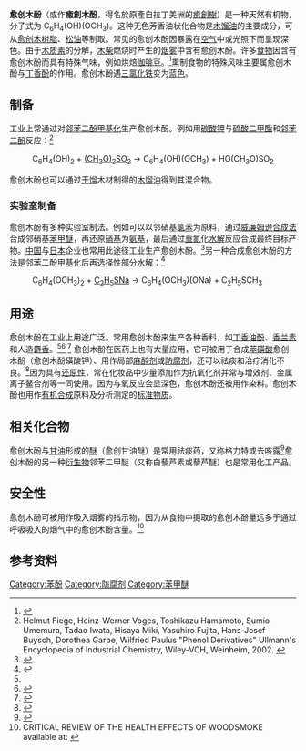 {{chembox
| verifiedrevid = 306828387
|Reference=<ref>''[[Merck_Index|Merck Index]]'', 13th Edition, '''4568'''.</ref>
|ImageFileL1=Guaiacol.svg
|ImageSizeL1=130px
|ImageFileR1=Guaiacol 3D spacefill.png
|ImageSizeR1 = 120px
|IUPACName=2-甲氧基苯酚
|OtherNames=邻甲氧基[[苯酚|苯酚]]；邻苯二酚甲醚<ref>{{Cite web |url=http://www.chemindustry.com/chemicals/464173.html |title=Chemindustry list of synonyms for guaiacol |accessdate=2010-07-12 |archive-date=2016-08-10 |archive-url=https://web.archive.org/web/20160810082353/http://www.chemindustry.com/chemicals/464173.html |dead-url=no }}</ref> 
|Section1= {{Chembox Identifiers
|  CASNo_Ref = {{cascite}}
| CASNo=90-05-1
|  PubChem=460
|  ChemSpiderID = 447
|  SMILES=COC1=CC=CC=C1O
  }}
|Section2= {{Chembox Properties
|  Formula=C<sub>7</sub>H<sub>8</sub>O<sub>2</sub>
|  MolarMass=124.14克/摩尔
|  Appearance=
|  Density=液态1.112 g/cm<sup>3</sup><br />固态1.129 g/cm<sup>3</sup>
|  MeltingPtC=28
|  BoilingPt=204-206 °C
|  Solubility=
  }}
|Section3= {{Chembox Hazards
|  MainHazards=
|  FlashPt=
|  Autoignition=
  }}
}}

'''愈创木酚'''（或作'''癒創木酚'''，得名於原產自拉丁美洲的[[癒創樹|癒創樹]]）是一种天然有机物，分子式为 C<sub>6</sub>H<sub>4</sub>(OH)(OCH<sub>3</sub>)。这种无色芳香油状化合物是[[木馏油|木馏油]]的主要成分，可从[[愈创树|愈创木]][[树脂|树脂]]、[[松油|松油]]等制取。常见的愈创木酚因暴露在[[空气|空气]]中或光照下而呈现深色。由于[[木质素|木质素]]的分解，[[木柴|木柴]]燃烧时产生的[[烟雾|烟雾]]中含有愈创木酚。许多[[食物|食物]]因含有愈创木酚而具有特殊气味，例如烘焙[[咖啡豆|咖啡豆]]。<ref>{{cite journal | doi = 10.1021/jf0341767 | author = Dorfner, R; Ferge, T; Kettrup, A; Zimmermann, R; Yeretzian, C | title = Real-time monitoring of 4-vinylguaiacol, guaiacol, and phenol during coffee roasting by resonant laser ionization time-of-flight mass spectrometry | volume = 51 | issue = 19 | pages = 5768–73 | issn = 0021-8561 | pmid = 12952431 | journal = Journal of agricultural and food chemistry|date=Sep 2003}}</ref>熏制食物的特殊风味主要属愈创木酚与[[丁香酚|丁香酚]]的作用。愈创木酚遇[[三氯化铁|三氯化铁]]变为[[蓝色|蓝色]]。

==制备==
工业上常通过对[[邻苯二酚|邻苯二酚]][[甲基化|甲基化]]生产愈创木酚。例如用[[碳酸钾|碳酸钾]]与[[硫酸二甲酯|硫酸二甲酯]]和[[邻苯二酚|邻苯二酚]]反应：<ref name=Ullmann>Helmut Fiege, Heinz-Werner Voges, Toshikazu Hamamoto, Sumio Umemura, Tadao Iwata, Hisaya Miki, Yasuhiro Fujita, Hans-Josef Buysch, Dorothea Garbe, Wilfried Paulus "Phenol Derivatives" Ullmann's Encyclopedia of Industrial Chemistry, Wiley-VCH, Weinheim, 2002. {{doi|10.1002/14356007.a19_313}}</ref>  
:C<sub>6</sub>H<sub>4</sub>(OH)<sub>2</sub>  +  [[硫酸二甲酯|(CH<sub>3</sub>O)<sub>2</sub>SO<sub>2</sub>]]  →  C<sub>6</sub>H<sub>4</sub>(OH)(OCH<sub>3</sub>)  +  HO(CH<sub>3</sub>O)SO<sub>2</sub>

愈创木酚也可以通过[[干馏|干馏]]木材制得的[[木馏油|木馏油]]得到其混合物。

===实验室制备===
愈创木酚有多种实验室制法。例如可以以邻硝基[[氯苯|氯苯]]为原料，通过[[威廉姆逊合成法|威廉姆逊合成法]]合成邻硝基[[苯甲醚|苯甲醚]]，再还原[[硝基|硝基]]为[[氨基|氨基]]，最后通过[[重氮|重氮]]化[[水解|水解]]反应合成最终目标产物。[[中国|中国]]与[[日本|日本]]企业也常用此途径工业生产愈创木酚。<ref name="#1">{{Cite web |url=http://www.chemyq.com/xz/xz12/116719tgirc.htm |title=存档副本 |accessdate=2010-07-12 |archive-date=2011-01-12 |archive-url=https://web.archive.org/web/20110112225947/http://www.chemyq.com/xz/xz12/116719tgirc.htm |dead-url=no }}</ref>另一种合成愈创木酚的方法是邻苯二酚甲基化后再选择性部分水解：<ref>{{OrgSynth | author = R. N. Mirrington and G. I. Feutrill | | year = 1988 | title = Orcinol Monomethyl Ether | collvol = 6 | collvolpages = 859 | prep = cv6p0859}}</ref>
:C<sub>6</sub>H<sub>4</sub>(OCH<sub>3</sub>)<sub>2</sub>  +  [[乙硫醇|C<sub>2</sub>H<sub>5</sub>SNa]]   →  C<sub>6</sub>H<sub>4</sub>(OCH<sub>3</sub>)(ONa)  +  C<sub>2</sub>H<sub>5</sub>SCH<sub>3</sub>

==用途==
愈创木酚在工业上用途广泛。常用愈创木酚来生产各种香料，如[[丁香油酚|丁香油酚]]、[[香草精|香兰素]]和人造[[麝香|麝香]]。<ref name="#1"/><ref>{{OrgSynth | author = C. F. H. Allen and J. W. Gates, Jr. | title = ''o''-Eugenol | collvol = 3 | collvolpages = 418 | year = 1955 | prep = cv30418}}</ref> <ref>{{cite encyclopedia
| last = Esposito
| first = Lawrence J.
| coauthors = K. Formanek, G. Kientz, F. Mauger, V. Maureaux, G. Robert, and F. Truchet
| title = Vanillin
| encyclopedia = Kirk-Othmer Encyclopedia of Chemical Technology, 4th edition
| volume = 24
| pages = 812–825
| publisher = John Wiley & Sons
| location = New York
| date = 1997}}</ref> 愈创木酚在医药上也有大量应用，它可被用于合成[[苯磺酸|苯磺酸]]愈创木酚（愈创木酚磺酸钾）、用作局部[[麻醉药品|麻醉剂]]或[[防腐剂|防腐剂]]，还可以祛痰和治疗消化不良。<ref>{{Cite web |url=http://www.chemyq.com/xz/xz8/70045smirl.htm |title=存档副本 |accessdate=2010-07-12 |archive-date=2008-05-04 |archive-url=https://web.archive.org/web/20080504193632/http://www.chemyq.com/xz/xz8/70045smirl.htm |dead-url=no }}</ref>因为具有[[还原性|还原性]]，常在化妆品中少量添加作为抗氧化剂并常与增效剂、金属离子鳌合剂等一同使用。因为与氧反应会显深色，愈创木酚还被用作染料。愈创木酚也用作[[有机合成|有机合成]]原料及分析测定的[[标准物质|标准物质]]。

==相关化合物==
愈创木酚与[[甘油|甘油]]形成的[[醚|醚]]（愈创甘油醚）是常用祛痰药，又称格力特或去咳露<ref>{{Cite web |url=http://www.jkzhan.com/ypcx/200705/16434.html |title=存档副本 |access-date=2010-07-12 |archive-url=https://web.archive.org/web/20111013211518/http://jkzhan.com/ypcx/200705/16434.html |archive-date=2011-10-13 |dead-url=yes }}</ref>愈创木酚的另一种[[衍生物|衍生物]]邻苯二甲醚（又称白藜芦素或藜芦醚）也是常用化工产品。
==安全性==
愈创木酚可被用作吸入烟雾的指示物，因为从食物中摄取的愈创木酚量远多于通过呼吸吸入的烟气中的愈创木酚含量。<ref>CRITICAL REVIEW OF THE HEALTH EFFECTS OF WOODSMOKE available at: {{cite web |url=http://ehs.sph.berkeley.edu/krsmith/publications/2005%20pubs/HC%20woodsmoke%20report%20Mar%2031%2005%20%28rev%29.pdf |title=存档副本 |accessdate=2010-01-22 |deadurl=yes |archiveurl=https://web.archive.org/web/20090710235756/http://ehs.sph.berkeley.edu/krsmith/publications/2005%20pubs/HC%20woodsmoke%20report%20Mar%2031%2005%20%28rev%29.pdf |archivedate=2009-07-10 }}</ref>

==参考资料==
{{reflist}}

{{Authority control}}
[[Category:苯酚|Category:苯酚]]
[[Category:防腐剂|Category:防腐剂]]
[[Category:苯甲醚|Category:苯甲醚]]